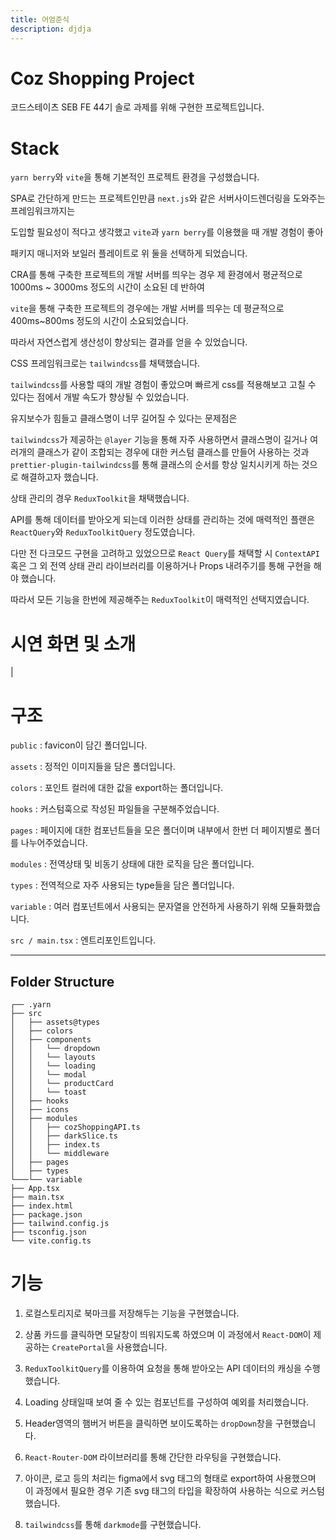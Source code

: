 ```yaml
---
title: 어엄준식
description: djdja
---
```


# Coz Shopping Project

코드스테이츠 SEB FE 44기 솔로 과제를 위해 구현한 프로젝트입니다.

# Stack

`yarn berry`와 `vite`을 통해 기본적인 프로젝트 환경을 구성했습니다.

SPA로 간단하게 만드는 프로젝트인만큼 `next.js`와 같은 서버사이드렌더링을 도와주는 프레임워크까지는

도입할 필요성이 적다고 생각했고 `vite`과 `yarn berry`를 이용했을 때 개발 경험이 좋아

패키지 매니저와 보일러 플레이트로 위 둘을 선택하게 되었습니다.

CRA를 통해 구축한 프로젝트의 개발 서버를 띄우는 경우 제 환경에서 평균적으로 1000ms ~ 3000ms 정도의 시간이 소요된 데 반하여

`vite`을 통해 구축한 프로젝트의 경우에는 개발 서버를 띄우는 데 평균적으로 400ms~800ms 정도의 시간이 소요되었습니다.

따라서 자연스럽게 생산성이 향상되는 결과를 얻을 수 있었습니다.

CSS 프레임워크로는 `tailwindcss`를 채택했습니다.

`tailwindcss`를 사용할 때의 개발 경험이 좋았으며 빠르게 css를 적용해보고 고칠 수 있다는 점에서 개발 속도가 향상될 수 있었습니다.

유지보수가 힘들고 클래스명이 너무 길어질 수 있다는 문제점은

`tailwindcss`가 제공하는 `@layer` 기능을 통해 자주 사용하면서 클래스명이 길거나 여러개의 클래스가 같이 조합되는 경우에 대한 커스텀 클래스를 만들어 사용하는 것과 `prettier-plugin-tailwindcss`를 통해 클래스의 순서를 항상 일치시키게 하는 것으로 해결하고자 했습니다.

상태 관리의 경우 `ReduxToolkit`을 채택했습니다.

API를 통해 데이터를 받아오게 되는데 이러한 상태를 관리하는 것에 매력적인 플랜은 `ReactQuery`와 `ReduxToolkitQuery` 정도였습니다.

다만 전 다크모드 구현을 고려하고 있었으므로 `React Query`를 채택할 시 `ContextAPI` 혹은 그 외 전역 상태 관리 라이브러리를 이용하거나 Props 내려주기를 통해 구현을 해야 했습니다.

따라서 모든 기능을 한번에 제공해주는 `ReduxToolkit`이 매력적인 선택지였습니다.

# 시연 화면 및 소개

|

# 구조

`public` : favicon이 담긴 폴더입니다.

`assets` : 정적인 이미지들을 담은 폴더입니다.

`colors` : 포인트 컬러에 대한 값을 export하는 폴더입니다.

`hooks` : 커스텀훅으로 작성된 파일들을 구분해주었습니다.

`pages` : 페이지에 대한 컴포넌트들을 모은 폴더이며 내부에서 한번 더 페이지별로 폴더를 나누어주었습니다.

`modules` : 전역상태 및 비동기 상태에 대한 로직을 담은 폴더입니다.

`types` : 전역적으로 자주 사용되는 type들을 담은 폴더입니다.

`variable` : 여러 컴포넌트에서 사용되는 문자열을 안전하게 사용하기 위해 모듈화했습니다.

`src / main.tsx` : 엔트리포인트입니다.

---

## Folder Structure

```
┌── .yarn
├── src
│   ├── assets@types
│   ├── colors
│   ├── components
│   │   └── dropdown
│   │   └── layouts
│   │   └── loading
│   │   └── modal
│   │   └── productCard
│   │   └── toast
│   ├── hooks
│   ├── icons
│   ├── modules
│   │   ├── cozShoppingAPI.ts
│   │   ├── darkSlice.ts
│   │   ├── index.ts
│   │   └── middleware
│   ├── pages
│   ├── types
└───└── variable
├── App.tsx
├── main.tsx
├── index.html
├── package.json
├── tailwind.config.js
├── tsconfig.json
└── vite.config.ts
```

# 기능

1. 로컬스토리지로 북마크를 저장해두는 기능을 구현했습니다.

2. 상품 카드를 클릭하면 모달창이 띄워지도록 하였으며 이 과정에서 `React-DOM`이 제공하는 `CreatePortal`을 사용했습니다.

3. `ReduxToolkitQuery`를 이용하여 요청을 통해 받아오는 API 데이터의 캐싱을 수행했습니다.

4. Loading 상태일때 보여 줄 수 있는 컴포넌트를 구성하여 예외를 처리했습니다.

5. Header영역의 햄버거 버튼을 클릭하면 보이도록하는 `dropDown`창을 구현했습니다.

6. `React-Router-DOM` 라이브러리를 통해 간단한 라우팅을 구현했습니다.

7. 아이콘, 로고 등의 처리는 figma에서 svg 태그의 형태로 export하여 사용했으며 이 과정에서 필요한 경우 기존 svg 태그의 타입을 확장하여 사용하는 식으로 커스텀했습니다.

8. `tailwindcss`를 통해 `darkmode`를 구현했습니다.
